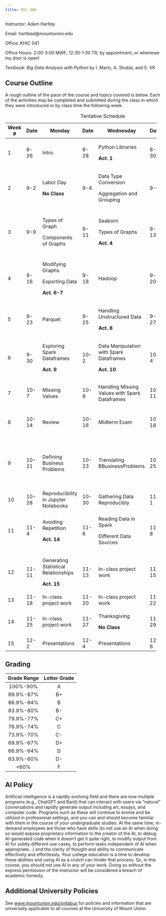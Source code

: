 ```yaml
---
title: DSC 360
---
```


Instructor: Adam Hartley

Email: hartlead\@mountunion.edu

Office: KHIC 041

Office Hours: 2:00-3:00 MWF; 12:30-1:30 TR; by appointment; or whenever my door is open!

Textbook: *Big Data Analysis with Python* by I. Marin, A. Shukla, and S. VK

## Course Outline

A rough outline of the pace of the course and topics covered is below. Each of the activities may be completed and submitted during the class in which they were introduced or by class time the following week.

+---------+-------+--------------------------------------+-------+-----------------------------------------------+-------+------------------------------------+
| Week \# | Date  | Monday                               | Date  | Wednesday                                     | Date  | Friday                             |
+=========+=======+======================================+=======+===============================================+=======+====================================+
| 1       | 8-26  | Intro                                | 8-28  | Python Libraries                              | 8-30  | Pandas                             |
|         |       |                                      |       |                                               |       |                                    |
|         |       |                                      |       | **Act. 1**                                    |       | **Act. 2**                         |
+---------+-------+--------------------------------------+-------+-----------------------------------------------+-------+------------------------------------+
| 2       | 9-2   | Labor Day                            | 9-4   | Data Type Conversion                          | 9-6   | Exporting Data / Visualization     |
|         |       |                                      |       |                                               |       |                                    |
|         |       | **No Class**                         |       | Aggregation and Grouping                      |       | **Act. 3**                         |
+---------+-------+--------------------------------------+-------+-----------------------------------------------+-------+------------------------------------+
| 3       | 9-9   | Types of Graph                       | 9-11  | Seaborn                                       | 9-13  | Dataframes                         |
|         |       |                                      |       |                                               |       |                                    |
|         |       | Components of Graphs                 |       | Types of Graphs                               |       | Grouped Data                       |
|         |       |                                      |       |                                               |       |                                    |
|         |       |                                      |       | **Act. 4**                                    |       | **Act. 5**                         |
+---------+-------+--------------------------------------+-------+-----------------------------------------------+-------+------------------------------------+
| 4       | 9-16  | Modifying Graphs                     | 9-18  | Hadoop                                        | 9-20  | Spark                              |
|         |       |                                      |       |                                               |       |                                    |
|         |       | Exporting Data                       |       |                                               |       |                                    |
|         |       |                                      |       |                                               |       |                                    |
|         |       | **Act. 6-7**                         |       |                                               |       |                                    |
+---------+-------+--------------------------------------+-------+-----------------------------------------------+-------+------------------------------------+
| 5       | 9-23  | Parquet                              | 9-25  | Handling Unstructured Data                    | 9-27  | Spark Dataframes                   |
|         |       |                                      |       |                                               |       |                                    |
|         |       |                                      |       | **Act. 8**                                    |       |                                    |
+---------+-------+--------------------------------------+-------+-----------------------------------------------+-------+------------------------------------+
| 6       | 9-30  | Exploring Spark Dataframes           | 10-2  | Data Manipulation with Spark Dataframes       | 10-4  | Graphs in Spark                    |
|         |       |                                      |       |                                               |       |                                    |
|         |       | **Act. 9**                           |       | **Act. 10**                                   |       | **Act. 11**                        |
+---------+-------+--------------------------------------+-------+-----------------------------------------------+-------+------------------------------------+
| 7       | 10-7  | Missing Values                       | 10-9  | Handling Missing Values with Spark Dataframes | 10-11 | Correlation                        |
|         |       |                                      |       |                                               |       |                                    |
|         |       |                                      |       |                                               |       | **Act. 12**                        |
+---------+-------+--------------------------------------+-------+-----------------------------------------------+-------+------------------------------------+
| 8       | 10-14 | Review                               | 10-16 | Midterm Exam                                  | 10-18 | Fall Break                         |
|         |       |                                      |       |                                               |       |                                    |
|         |       |                                      |       |                                               |       | **No Class**                       |
+---------+-------+--------------------------------------+-------+-----------------------------------------------+-------+------------------------------------+
| 9       | 10-21 | Defining Business Problems           | 10-23 | Translating BBusinessProblems                 | 10-25 | Standard Approach                  |
|         |       |                                      |       |                                               |       |                                    |
|         |       |                                      |       |                                               |       | Data Science Life Cycle            |
|         |       |                                      |       |                                               |       |                                    |
|         |       |                                      |       |                                               |       | **Act. 13**                        |
+---------+-------+--------------------------------------+-------+-----------------------------------------------+-------+------------------------------------+
| 10      | 10-28 | Reproducibility in Jupyter Notebooks | 10-30 | Gathering Data Reproducibly                   | 11-1  | Code Practices and Standards       |
+---------+-------+--------------------------------------+-------+-----------------------------------------------+-------+------------------------------------+
| 11      | 11-4  | Avoiding Repetition                  | 11-6  | Reading Data in Spark                         | 11-8  | SQL Operations on Spark Dataframes |
|         |       |                                      |       |                                               |       |                                    |
|         |       | **Act. 14**                          |       | Different Data Sources                        |       |                                    |
+---------+-------+--------------------------------------+-------+-----------------------------------------------+-------+------------------------------------+
| 12      | 11-11 | Generating Statistical Relationships | 11-13 | In-class project work                         | 11-15 | In-class project work              |
|         |       |                                      |       |                                               |       |                                    |
|         |       | **Act. 15**                          |       |                                               |       |                                    |
+---------+-------+--------------------------------------+-------+-----------------------------------------------+-------+------------------------------------+
| 13      | 11-18 | In-class project work                | 11-20 | In-class project work                         | 11-22 | In-class project work              |
+---------+-------+--------------------------------------+-------+-----------------------------------------------+-------+------------------------------------+
| 14      | 11-25 | In-class project work                | 11-27 | Thanksgiving                                  | 11-29 | Thanksgiving                       |
|         |       |                                      |       |                                               |       |                                    |
|         |       |                                      |       | **No Class**                                  |       | **No Class**                       |
+---------+-------+--------------------------------------+-------+-----------------------------------------------+-------+------------------------------------+
| 15      | 12-2  | Presentations                        | 12-4  | Presentations                                 | 12-6  | Presentations                      |
+---------+-------+--------------------------------------+-------+-----------------------------------------------+-------+------------------------------------+

: Tentative Schedule

## Grading

| Grade Range | Letter Grade |
|:-----------:|:------------:|
|  100%-90%   |      A       |
|  89.9%-87%  |      B+      |
|  86.9%-84%  |      B       |
|  83.9%-80%  |      B-      |
|  79.9%-77%  |      C+      |
|  76.9%-74%  |      C       |
|  73.9%-70%  |      C-      |
|  69.9%-67%  |      D+      |
|  66.9%-64%  |      D       |
|  63.9%-60%  |      D-      |
|    \<60%    |      F       |

## AI Policy

Artificial intelligence is a rapidly evolving field and there are now multiple programs (e.g., ChatGPT and Bard) that can interact with users via “natural” conversations and rapidly generate output including art, essays, and computer code. Programs such as these will continue to evolve and be utilized in professional settings, and you can and should become familiar with them in the course of your undergraduate studies. At the same time, in-demand employees are those who have skills (to not use an AI when doing so would expose proprietary information to the creator of the AI, to debug AI-generated code when it doesn’t get it quite right, to modify output from AI for subtly different use cases, to perform tasks independent of AI when appropriate…) and the clarity of thought and ability to communicate effectively and effortlessly. Your college education is a time to develop these abilities and using AI as a crutch can hinder that process. So, in this course, you should not use AI in any of your work. Doing so without the express permission of the instructor will be considered a breach of academic honesty.

## Additional University Policies

See [www.mountunion.edu/syllabus](www.mountunion.edu/syllabus) for policies and information that are universally applicable to all courses at the University of Mount Union.
